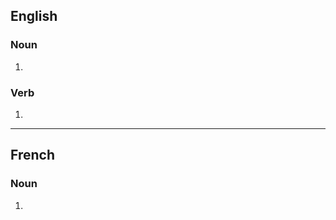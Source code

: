 ==English==

===Noun===
{{head|en|noun plural form}}

# {{plural of|zig|lang=en}}

===Verb===
{{head|en|verb form}}

# {{en-third-person singular of|zig}}

----

==French==

===Noun===
{{head|fr|noun plural forms|g=m-p}}

# {{plural of|zig|lang=fr}}